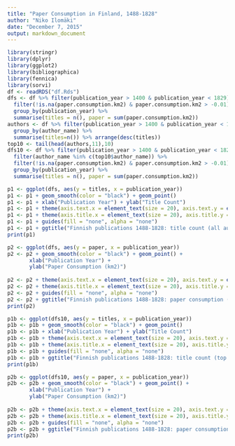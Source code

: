 ```yaml
---
title: "Paper Consumption in Finland, 1488-1828"
author: "Niko Ilomäki"
date: "December 7, 2015"
output: markdown_document
---
```


```r
library(stringr)
library(dplyr)
library(ggplot2)
library(bibliographica)
library(fennica)
library(sorvi)
df <- readRDS("df.Rds")
dfs <- df %>% filter(publication_year > 1400 & publication_year < 1829) %>%
  filter(!is.na(paper.consumption.km2) & paper.consumption.km2 > -0.01) %>%
  group_by(publication_year) %>%
  summarise(titles = n(), paper = sum(paper.consumption.km2))
authors <- df %>% filter(publication_year > 1400 & publication_year < 1829) %>%
  group_by(author_name) %>%
  summarise(titles=n()) %>% arrange(desc(titles))
top10 <- tail(head(authors,11),10)
dfs10 <- df %>% filter(publication_year > 1400 & publication_year < 1829) %>%
  filter(author_name %in% c(top10$author_name)) %>%
  filter(!is.na(paper.consumption.km2) & paper.consumption.km2 > -0.01) %>%
  group_by(publication_year) %>%
  summarise(titles = n(), paper = sum(paper.consumption.km2))
```

```r
p1 <- ggplot(dfs, aes(y = titles, x = publication_year))
p1 <- p1 + geom_smooth(color = "black") + geom_point()
p1 <- p1 + xlab("Publication Year") + ylab("Title Count") 
p1 <- p1 + theme(axis.text.x = element_text(size = 20), axis.text.y = element_text(size = 20))
p1 <- p1 + theme(axis.title.x = element_text(size = 20), axis.title.y = element_text(size = 20))
p1 <- p1 + guides(fill = "none", alpha = "none")
p1 <- p1 + ggtitle("Finnish publications 1488-1828: title count (all authors)")
print(p1)
```

```r
p2 <- ggplot(dfs, aes(y = paper, x = publication_year))
p2 <- p2 + geom_smooth(color = "black") + geom_point() +
       xlab("Publication Year") +
       ylab("Paper Consumption (km2)")
       
p2 <- p2 + theme(axis.text.x = element_text(size = 20), axis.text.y = element_text(size = 20))
p2 <- p2 + theme(axis.title.x = element_text(size = 20), axis.title.y = element_text(size = 20))
p2 <- p2 + guides(fill = "none", alpha = "none")
p2 <- p2 + ggtitle("Finnish publications 1488-1828: paper consumption (all authors)")
print(p2)
```

```r
p1b <- ggplot(dfs10, aes(y = titles, x = publication_year))
p1b <- p1b + geom_smooth(color = "black") + geom_point()
p1b <- p1b + xlab("Publication Year") + ylab("Title Count") 
p1b <- p1b + theme(axis.text.x = element_text(size = 20), axis.text.y = element_text(size = 20))
p1b <- p1b + theme(axis.title.x = element_text(size = 20), axis.title.y = element_text(size = 20))
p1b <- p1b + guides(fill = "none", alpha = "none")
p1b <- p1b + ggtitle("Finnish publications 1488-1828: title count (top 10 authors)")
print(p1b)
```

```r
p2b <- ggplot(dfs10, aes(y = paper, x = publication_year))
p2b <- p2b + geom_smooth(color = "black") + geom_point() +
       xlab("Publication Year") +
       ylab("Paper Consumption (km2)")
       
p2b <- p2b + theme(axis.text.x = element_text(size = 20), axis.text.y = element_text(size = 20))
p2b <- p2b + theme(axis.title.x = element_text(size = 20), axis.title.y = element_text(size = 20))
p2b <- p2b + guides(fill = "none", alpha = "none")
p2b <- p2b + ggtitle("Finnish publications 1488-1828: paper consumption (top 10 authors)")
print(p2b)
```
